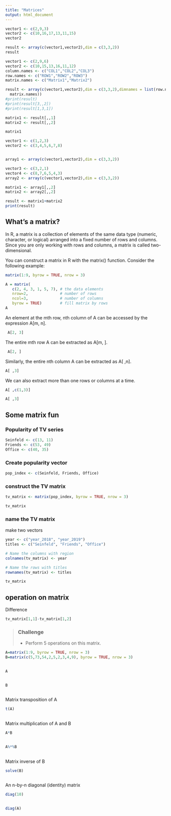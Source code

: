 ```yaml
---
title: "Matrices"
output: html_document
---
```


```r
vector1 <- c(2,9,3)
vector2 <- c(10,16,17,13,11,15)
vector2
```

```r
result <- array(c(vector1,vector2),dim = c(3,3,2))
result
```

```r
vector1 <- c(2,9,6)
vector2 <- c(10,15,13,16,11,12)
column.names <- c("COL1","COL2","COL3")
row.names <- c("ROW1","ROW2","ROW3")
matrix.names <- c("Matrix1","Matrix2")
```

```r
result <- array(c(vector1,vector2),dim = c(3,3,2),dimnames = list(row.names,column.names,
  matrix.names))
#print(result)
#print(result[3,,2])
#print(result[1,3,1])

matrix1 <- result[,,1]
matrix2 <- result[,,2]

matrix1
```
```r
vector1 <- c(1,2,3)
vector2 <- c(3,4,5,6,7,8)


array1 <- array(c(vector1,vector2),dim = c(3,3,2))

vector3 <- c(3,2,1)
vector4 <- c(8,7,6,5,4,3)
array2 <- array(c(vector1,vector2),dim = c(3,3,2))

matrix1 <- array1[,,2]
matrix2 <- array2[,,2]

result <- matrix1+matrix2
print(result)

```

## What's a matrix?
In R, a matrix is a collection of elements of the same data type (numeric, character, or logical) arranged into a fixed number of rows and columns. Since you are only working with rows and columns, a matrix is called two-dimensional.

You can construct a matrix in R with the matrix() function. Consider the following example:

```r
matrix(1:9, byrow = TRUE, nrow = 3)
```



```r
A = matrix( 
   c(2, 4, 3, 1, 5, 7), # the data elements 
   nrow=2,              # number of rows 
   ncol=3,              # number of columns 
   byrow = TRUE)        # fill matrix by rows 
A
```



An element at the mth row, nth column of A can be accessed by the expression A[m, n].

```r
 A[2, 3]
```

The entire mth row A can be extracted as A[m, ].

```r
 A[2, ] 
```

Similarly, the entire nth column A can be extracted as A[ ,n].

```r
A[ ,3] 
```

We can also extract more than one rows or columns at a time.

```r
A[ ,c(1,3)] 
```


```r
A[ ,3] 
```



## Some matrix fun 

### Popularity of TV series


```r
Seinfeld <- c(13, 11)
Friends <- c(53, 49)
Office <- c(40, 35)
```

### Create popularity vector

```r
pop_index <- c(Seinfeld, Friends, Office)
```

### construct the TV matrix
```r
tv_matrix <- matrix(pop_index, byrow = TRUE, nrow = 3)

```

```r
tv_matrix 

```


### name the TV matrix

make two vectors
```r
year <- c("year_2018", "year_2019")
titles <- c("Seinfeld", "Friends", "Office")

```


```r
# Name the columns with region
colnames(tv_matrix) <- year

# Name the rows with titles
rownames(tv_matrix) <- titles
```

```r
tv_matrix
```

## operation on matrix

Difference
```r
tv_matrix[1,1]-tv_matrix[1,2]
```



> ### Challenge
>
>
> * Perform 5 operations on this matrix.




```r
A=matrix(1:9, byrow = TRUE, nrow = 3)
B=matrix(c(5,73,54,2,5,2,3,4,9), byrow = TRUE, nrow = 3)
  
```


```r
A
  
```



```r
B
  
```


Matrix transposition of A

```r
t(A)
  
```

Matrix multiplication of A and B

```r
A*B
  
```

```r
A%*%B
  
```

Matrix inverse of B

```r
solve(B)
  
```

An n-by-n diagonal (identity) matrix

```r
diag(10)
  
```


```r
diag(A)
  
```

